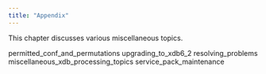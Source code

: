 ```yaml
---
title: "Appendix"
---
```


<div id="appendix" class="registered_link"></div>

This chapter discusses various miscellaneous topics.

<div class="toctree" maxdepth="3">

permitted_conf_and_permutations upgrading_to_xdb6_2 resolving_problems miscellaneous_xdb_processing_topics service_pack_maintenance

</div>
